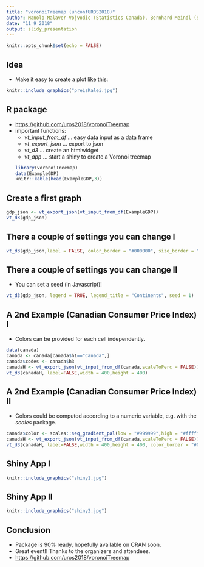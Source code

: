 ```yaml
---
title: "voronoiTreemap (unconfUROS2018)"
author: Manolo Malaver-Vojvodic (Statistics Canada), Bernhard Meindl (Statistics Austria),  Alexander Kowarik (Statistics Austria)
date: "11 9 2018"
output: slidy_presentation
---
```


```r
knitr::opts_chunk$set(echo = FALSE)
```

## Idea
 - Make it easy to create a plot like this:
 
```r
knitr::include_graphics("preisKalei.jpg")
```

## R package

- [https://github.com/uros2018/voronoiTreemap](https://github.com/uros2018/voronoiTreemap)
- important functions:
    - *vt_input_from_df*  ... easy data input as a data frame
    - *vt_export_json*    ... export to json
    - *vt_d3*             ... create an htmlwidget
    - *vt_app*            ... start a shiny to create a Voronoi treemap
```r
library(voronoiTreemap)
data(ExampleGDP)
knitr::kable(head(ExampleGDP,3))
```

## Create a first graph

```r
gdp_json <- vt_export_json(vt_input_from_df(ExampleGDP))
vt_d3(gdp_json)
```

## There a couple of settings you can change I

```r
vt_d3(gdp_json,label = FALSE, color_border = "#000000", size_border = "2px", legend = TRUE)
```

## There a couple of settings you can change II
 - You can set a seed (in Javascript)!
```r
vt_d3(gdp_json, legend = TRUE, legend_title = "Continents", seed = 1)
```


## A 2nd Example (Canadian Consumer Price Index) I
 - Colors can be provided for each cell independently.
```r
data(canada)
canada <- canada[canada$h1=="Canada",]
canada$codes <- canada$h3
canadaH <- vt_export_json(vt_input_from_df(canada,scaleToPerc = FALSE))
vt_d3(canadaH, label=FALSE,width = 400,height = 400)
```

## A 2nd Example (Canadian Consumer Price Index) II
 - Colors could be computed according to a numeric variable, e.g. with the *scales* package.
```r
canada$color <- scales::seq_gradient_pal(low = "#999999",high = "#ffffff")(canada$weight/max(canada$weight))
canadaH <- vt_export_json(vt_input_from_df(canada,scaleToPerc = FALSE))
vt_d3(canadaH, label=FALSE,width = 400,height = 400, color_border = "#000000")
```

## Shiny App I

```r
knitr::include_graphics("shiny1.jpg")
```

## Shiny App II
```r
knitr::include_graphics("shiny2.jpg")
```

## Conclusion
 - Package is 90% ready, hopefully available on CRAN soon.
 - Great event!! Thanks to the organizers and attendees.
 - [https://github.com/uros2018/voronoiTreemap](https://github.com/uros2018/voronoiTreemap)

